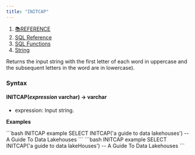 ```yaml
---
title: "INITCAP"
---
```


1. [📚REFERENCE](/reference)
2. [SQL Reference](/reference/sql-reference)
3. [SQL Functions](/reference/sql-reference/all-functions)
4. [String](/reference/sql-reference/all-functions/string)

Returns the input string with the first letter of each word in uppercase and the subsequent letters in the word are in lowercase).

### Syntax

#### INITCAP(*expression* varchar) → varchar

* expression: Input string.

**Examples**

<CodeGroup>
  ```bash INITCAP example
  SELECT INITCAP('a guide to data lakehouses')
  -- A Guide To Data Lakehouses
  ```
</CodeGroup>

<CodeGroup>
  ```bash INITCAP example
  SELECT INITCAP('a guide to data lakeHouses')
  -- A Guide To Data Lakehouses
  ```
</CodeGroup>
